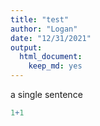 ```yaml
---
title: "test"
author: "Logan"
date: "12/31/2021"
output: 
  html_document: 
    keep_md: yes
---
```


a single sentence

```r
1+1
```

